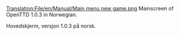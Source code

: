 [[Translation:File/en/Manual/Main menu new game.png]]
Mainscreen of OpenTTD 1.0.3 in Norwegian.

Hovedskjerm, versjon 1.0.3 på norsk.